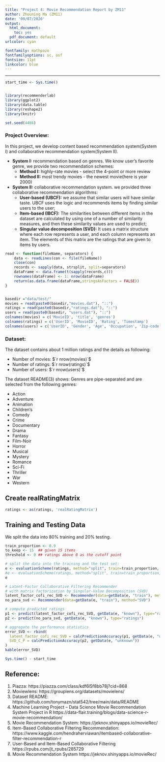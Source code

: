 ```yaml
---
title: "Project 4: Movie Recommendation Report by ZM11"
author: Zhouning Ma (ZM11)
date: '09/07/2020'
output:
  html_document: 
    toc: yes
  pdf_document: default
urlcolor: cyan

fontfamily: mathpazo
fontfamilyoptions: sc, osf
fontsize: 11pt
linkcolor: blue
---
```


***



```r
start_time <- Sys.time()


library(recommenderlab)
library(ggplot2)
library(data.table)
library(reshape2)
library(knitr)

set.seed(4486)
```


### Project Overview:
In this project, we develop content based recommendation system(System I) and collaborative recommendation system(System II).

* **System I:** recommendation based on genres. We know user's favorite genre, we provide two recommendation schemes: 
   + __Method I:__  highly-rate movies - select the 4-point or more review
   + __Method II:__ most trendy movies - the newest movie(here is year 2000)

* **System II:** collaborative recommendation system. we provided three collaborative recommendation algorithms: 
   + __User-based (UBCF):__ we assume that similar users will have similar taste. UBCF uses the logic and recommends items by finding similar users to the user;
   + __Item-based (IBCF):__ The similarities between different items in the dataset are calculated by using one of a number of similarity measures, and then these similarity values are used to predict;
   + __Singular value decomposition (SVD):__ It uses a matrix structure where each row represents a user, and each column represents an item. The elements of this matrix are the ratings that are given to items by users.


```r
read <- function(fileName, separators) {
    data <- readLines(con <- file(fileName))
    close(con)
    records <- sapply(data, strsplit, split=separators)
    dataFrame <- data.frame(t(sapply(records,c)))
    rownames(dataFrame) <- 1: nrow(dataFrame)
    return(as.data.frame(dataFrame,stringsAsFactors = FALSE))
}


basedir ="data/test/"
movies = read(paste0(basedir,"movies.dat"), "::")
ratings = read(paste0(basedir,"ratings.dat"), "::")
users = read(paste0(basedir, "users.dat"), "::")
colnames(movies) = c('MovieID', 'title', 'genres')
colnames(ratings) = c('UserID', 'MovieID', 'Rating', 'Timestamp')
colnames(users) = c('UserID', 'Gender', 'Age', 'Occupation', 'Zip-code')

```


### Dataset: 
The dataset contains about 1 million ratings and the details as following:

* Number of movies: $`r nrow(movies)`$
* Number of ratings: $`r nrow(ratings)`$
* Number of users: $`r nrow(users)`$

The dataset README(3) shows:
Genres are pipe-separated and are selected from the following genres:

* Action
* Adventure
* Animation
* Children's
* Comedy
* Crime
* Documentary
* Drama
* Fantasy
* Film-Noir
- Horror
- Musical
- Mystery
- Romance
- Sci-Fi
- Thriller
- War
- Western
	




## Create realRatingMatrix

```r
ratings <- as(ratings, 'realRatingMatrix')
```


## Training and Testing Data
We split the data into 80% training and 20% testing. 

```r
train_proportion <- 0.9
to_keep <- 15  ## given 15 items
threshold <- 0 ## ratings above 0 as the cutoff point

# split the data into the training and the test set:
e <- evaluationScheme(ratings, method="split", train=train_proportion, k=10, given=to_keep, goodRating=threshold)
#e <- evaluationScheme(ratings, method="split", train=train_proportion, given=to_keep, goodRating=threshold)
e

```



```r
# Latent-Factor Collaborative Filtering Recommender
# with matrix factorization by Singular-Value Decomposition (SVD)
latent_factor_cofi_rec_SVD <- Recommender(data=getData(e, "train"), method="SVD",parameter=list(categories=30,normalize='center',method='Pearson'))
no_para_svd <- Recommender(data=getData(e, "train"), method="SVD")
```



```r
# compute predicted ratings
p1 <- predict(latent_factor_cofi_rec_SVD, getData(e, "known"), type="ratings")
p2 <- predict(no_para_svd, getData(e, "known"), type="ratings")

# aggregate the performance statistics
error_SVD <- rbind(
  latent_factor_cofi_rec_SVD = calcPredictionAccuracy(p1, getData(e, "unknown")),
  SVD_C_P = calcPredictionAccuracy(p2, getData(e, "unknown"))
)
kable(error_SVD)

```






```r
Sys.time() - start_time
```

## Reference: 
1. Piazza:  https://piazza.com/class/kdf6l5f8bb78j?cid=868
2. Moviewlens: https://grouplens.org/datasets/movielens/
3. Dataset README: https://github.com/tonymazn/stat542/tree/main/data/README
4. Machine Learning Project – Data Science Movie Recommendation System Project in R https://data-flair.training/blogs/data-science-r-movie-recommendation/
5. Movie Recommendation System: https://jeknov.shinyapps.io/movieRec/
6. Item-Based Collaborative Filtering Recommendation: https://www.kaggle.com/hendraherviawan/itembased-collaborative-filter-recommendation-r
7. User-Based and Item-Based Collaborative Filtering https://rpubs.com/jt_rpubs/285729
8. Movie Recommendation System  https://jeknov.shinyapps.io/movieRec/
